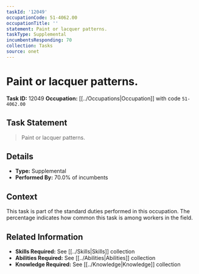 ```yaml
---
taskId: '12049'
occupationCode: 51-4062.00
occupationTitle: ''
statement: Paint or lacquer patterns.
taskType: Supplemental
incumbentsResponding: 70
collection: Tasks
source: onet
---
```

# Paint or lacquer patterns.

**Task ID:** 12049
**Occupation:** [[../Occupations|Occupation]] with code `51-4062.00`

## Task Statement

> Paint or lacquer patterns.

## Details

- **Type:** Supplemental
- **Performed By:** 70.0% of incumbents

## Context

This task is part of the standard duties performed in this occupation. The percentage indicates how common this task is among workers in the field.

## Related Information

- **Skills Required:** See [[../Skills|Skills]] collection
- **Abilities Required:** See [[../Abilities|Abilities]] collection
- **Knowledge Required:** See [[../Knowledge|Knowledge]] collection
